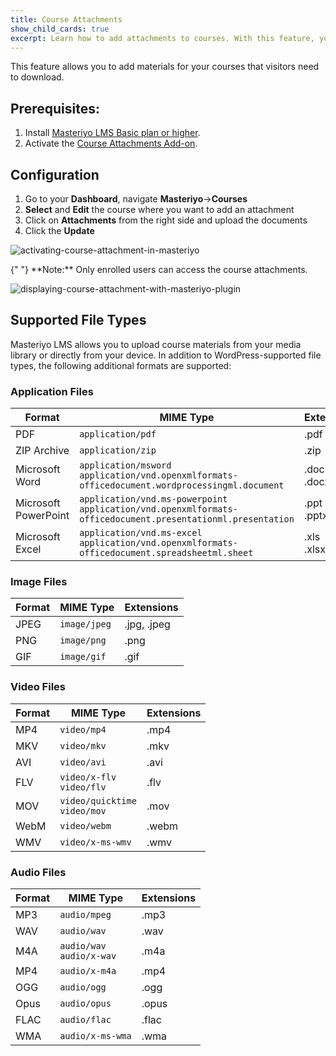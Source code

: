 ```yaml
---
title: Course Attachments
show_child_cards: true
excerpt: Learn how to add attachments to courses. With this feature, you to add materials for your courses that visitors need to download.
---
```


This feature allows you to add materials for your courses that visitors need to download.

## Prerequisites:
1. Install [Masteriyo LMS Basic plan or higher](https://docs.masteriyo.com/getting-started/installation#installing-masteriyo-lms-pro-version).
2. Activate the [Course Attachments Add-on](https://docs.masteriyo.com/getting-started/activate-masteriyo-addons).

## Configuration

1. Go to your **Dashboard**, navigate **Masteriyo**->**Courses**
2. **Select** and **Edit** the course where you want to add an attachment
3. Click on **Attachments** from the right side and upload the documents
4. Click the **Update**

![activating-course-attachment-in-masteriyo](https://user-images.githubusercontent.com/24367265/195078870-70b64d1b-8172-4ff7-90d5-b7c4a6d3bd0d.png)

<Callout>
  {" "} 
**Note:** Only enrolled users can access the course attachments.
</Callout>

![displaying-course-attachment-with-masteriyo-plugin](https://user-images.githubusercontent.com/24367265/195078918-1497a23f-66b6-4eba-83a0-ac26994095dd.png)

## Supported File Types

Masteriyo LMS allows you to upload course materials from your media library or directly from your device. In addition to WordPress-supported file types, the following additional formats are supported:

### Application Files

| Format               | MIME Type                                                                                     | Extensions   |
|----------------------|-----------------------------------------------------------------------------------------------|--------------|
| PDF                  | `application/pdf`                                                                             | .pdf         |
| ZIP Archive          | `application/zip`                                                                             | .zip         |
| Microsoft Word       | `application/msword`<br/>`application/vnd.openxmlformats-officedocument.wordprocessingml.document` | .doc<br/>.docx |
| Microsoft PowerPoint | `application/vnd.ms-powerpoint`<br/>`application/vnd.openxmlformats-officedocument.presentationml.presentation` | .ppt<br/>.pptx |
| Microsoft Excel      | `application/vnd.ms-excel`<br/>`application/vnd.openxmlformats-officedocument.spreadsheetml.sheet`     | .xls<br/>.xlsx |

### Image Files

| Format | MIME Type     | Extensions  |
|--------|---------------|-------------|
| JPEG   | `image/jpeg`  | .jpg, .jpeg |
| PNG    | `image/png`   | .png        |
| GIF    | `image/gif`   | .gif        |


### Video Files

| Format | MIME Type | Extensions |
|--------|-----------|------------|
| MP4 | `video/mp4` | .mp4 |
| MKV | `video/mkv` | .mkv |
| AVI | `video/avi` | .avi |
| FLV | `video/x-flv`<br/>`video/flv` | .flv |
| MOV | `video/quicktime`<br/>`video/mov` | .mov |
| WebM | `video/webm` | .webm |
| WMV | `video/x-ms-wmv` | .wmv |

### Audio Files

| Format | MIME Type | Extensions |
|--------|-----------|------------|
| MP3 | `audio/mpeg` | .mp3 |
| WAV | `audio/wav` | .wav |
| M4A | `audio/wav`<br/>`audio/x-wav` | .m4a |
| MP4 | `audio/x-m4a` | .mp4 |
| OGG | `audio/ogg` | .ogg |
| Opus | `audio/opus` | .opus |
| FLAC | `audio/flac` | .flac |
| WMA | `audio/x-ms-wma` | .wma |
